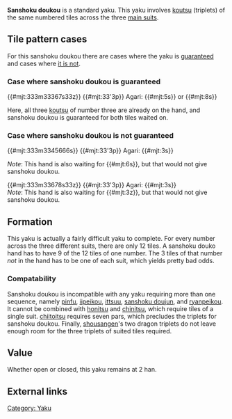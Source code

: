 {{Infobox yaku
|type        = Yaku
|kanji       = 三色同刻
|english     = Three colored triplets
|value       = 2 han
|yakuSpeed   = Very slow
|difficulty  = Very hard
|yakuCombine = * [[Riichi]]
* [[Ippatsu]]
* [[Menzen tsumo]]
* [[Tanyao]]
* [[Toitoi]]
* [[Sanankou]]
* [[Chanta]]
* [[Junchan]]
* [[Sankantsu]]
|gameExample = * [http://tenhou.net/0/?log=2014010610gm-0009-7447-dfd7e99e&tw=4 Open]
* [http://tenhou.net/0/?log=2014031700gm-0049-0000-e730a75d&tw=1&ts=5 Nomi]
}}
'''Sanshoku doukou''' {{kana|三色同刻}} is a standard yaku.  This yaku involves [[koutsu]] (triplets) of the same numbered tiles across the three [[Japanese mahjong#Mahjong tiles|main suits]].

==Tile pattern cases==

For this sanshoku doukou there are cases where the yaku is [[Takame|guaranteed]] and cases where [[Yasume|it is not]].

===Case where sanshoku doukou is guaranteed===

{{#mjt:333m33367s33z}} {{#mjt:33'3p}} Agari: {{#mjt:5s}} or {{#mjt:8s}}

Here, all three [[koutsu]] of number three are already on the hand, and sanshoku doukou is guaranteed for both tiles waited on.

===Case where sanshoku doukou is not guaranteed===

{{#mjt:333m3345666s}} {{#mjt:33'3p}} Agari: {{#mjt:3s}}

''Note'': This hand is also waiting for {{#mjt:6s}}, but that would not give sanshoku doukou.

{{#mjt:333m33678s33z}} {{#mjt:33'3p}} Agari: {{#mjt:3s}}<br/>

''Note'': This hand is also waiting for {{#mjt:3z}}, but that would not give sanshoku doukou.

==Formation==
This yaku is actually a fairly difficult yaku to complete.  For every number across the three different suits, there are only 12 tiles. A sanshoku douko hand has to have 9 of the 12 tiles of one number. The 3 tiles of that number ''not'' in the hand has to be one of each suit, which yields pretty bad odds.

=== Compatability ===
{{main|Yaku compatability}}

{{Yaku compatibility table|SDO}}

Sanshoku doukou is incompatible with any yaku requiring more than one sequence, namely [[pinfu]], [[iipeikou]], [[ittsuu]], [[sanshoku doujun]], and [[ryanpeikou]]. It cannot be combined with [[honitsu]] and [[chinitsu]], which require tiles of a single suit. [[chiitoitsu]] requires seven pars, which precludes the triplets for sanshoku doukou. Finally, [[shousangen]]'s two dragon triplets do not leave enough room for the three triplets of suited tiles required.

==Value==
Whether open or closed, this yaku remains at 2 han.

==External links==
{{jpwiki|三色同刻}}

[[Category: Yaku]]

{{Navbox yaku}}